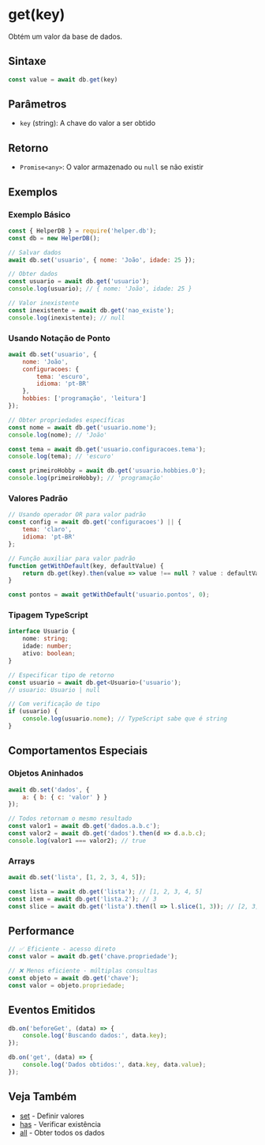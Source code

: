 

# get(key)

Obtém um valor da base de dados.

## Sintaxe

```javascript
const value = await db.get(key)
```

## Parâmetros

- `key` (string): A chave do valor a ser obtido

## Retorno

- `Promise<any>`: O valor armazenado ou `null` se não existir

## Exemplos

### Exemplo Básico
```javascript
const { HelperDB } = require('helper.db');
const db = new HelperDB();

// Salvar dados
await db.set('usuario', { nome: 'João', idade: 25 });

// Obter dados
const usuario = await db.get('usuario');
console.log(usuario); // { nome: 'João', idade: 25 }

// Valor inexistente
const inexistente = await db.get('nao_existe');
console.log(inexistente); // null
```

### Usando Notação de Ponto
```javascript
await db.set('usuario', {
    nome: 'João',
    configuracoes: {
        tema: 'escuro',
        idioma: 'pt-BR'
    },
    hobbies: ['programação', 'leitura']
});

// Obter propriedades específicas
const nome = await db.get('usuario.nome');
console.log(nome); // 'João'

const tema = await db.get('usuario.configuracoes.tema');
console.log(tema); // 'escuro'

const primeiroHobby = await db.get('usuario.hobbies.0');
console.log(primeiroHobby); // 'programação'
```

### Valores Padrão
```javascript
// Usando operador OR para valor padrão
const config = await db.get('configuracoes') || {
    tema: 'claro',
    idioma: 'pt-BR'
};

// Função auxiliar para valor padrão
function getWithDefault(key, defaultValue) {
    return db.get(key).then(value => value !== null ? value : defaultValue);
}

const pontos = await getWithDefault('usuario.pontos', 0);
```

### Tipagem TypeScript
```typescript
interface Usuario {
    nome: string;
    idade: number;
    ativo: boolean;
}

// Especificar tipo de retorno
const usuario = await db.get<Usuario>('usuario');
// usuario: Usuario | null

// Com verificação de tipo
if (usuario) {
    console.log(usuario.nome); // TypeScript sabe que é string
}
```

## Comportamentos Especiais

### Objetos Aninhados
```javascript
await db.set('dados', {
    a: { b: { c: 'valor' } }
});

// Todos retornam o mesmo resultado
const valor1 = await db.get('dados.a.b.c');
const valor2 = await db.get('dados').then(d => d.a.b.c);
console.log(valor1 === valor2); // true
```

### Arrays
```javascript
await db.set('lista', [1, 2, 3, 4, 5]);

const lista = await db.get('lista'); // [1, 2, 3, 4, 5]
const item = await db.get('lista.2'); // 3
const slice = await db.get('lista').then(l => l.slice(1, 3)); // [2, 3]
```

## Performance

```javascript
// ✅ Eficiente - acesso direto
const valor = await db.get('chave.propriedade');

// ❌ Menos eficiente - múltiplas consultas
const objeto = await db.get('chave');
const valor = objeto.propriedade;
```

## Eventos Emitidos

```javascript
db.on('beforeGet', (data) => {
    console.log('Buscando dados:', data.key);
});

db.on('get', (data) => {
    console.log('Dados obtidos:', data.key, data.value);
});
```

## Veja Também

- [set](./set.mdx) - Definir valores
- [has](./has.mdx) - Verificar existência
- [all](./all.mdx) - Obter todos os dados

